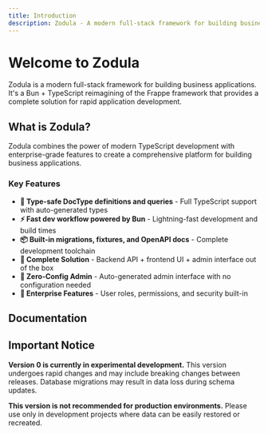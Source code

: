 ```yaml
---
title: Introduction
description: Zodula - A modern full-stack framework for building business applications
---
```


# Welcome to Zodula

Zodula is a modern full-stack framework for building business applications. It's a Bun + TypeScript reimagining of the Frappe framework that provides a complete solution for rapid application development.

## What is Zodula?

Zodula combines the power of modern TypeScript development with enterprise-grade features to create a comprehensive platform for building business applications.

### Key Features

- **🚀 Type-safe DocType definitions and queries** - Full TypeScript support with auto-generated types
- **⚡ Fast dev workflow powered by Bun** - Lightning-fast development and build times
- **📦 Built-in migrations, fixtures, and OpenAPI docs** - Complete development toolchain
- **🎯 Complete Solution** - Backend API + frontend UI + admin interface out of the box
- **🔧 Zero-Config Admin** - Auto-generated admin interface with no configuration needed
- **🏢 Enterprise Features** - User roles, permissions, and security built-in

## Documentation

<Cards>
  <Card 
    title="Getting Started" 
    description="Set up your first Zodula application and understand the core concepts"
    href="/docs/getting-started" 
  />
  <Card 
    title="DocTypes" 
    description="Learn about the core building blocks of Zodula applications"
    href="/docs/core/doctypes" 
  />
  <Card 
    title="Actions" 
    description="Create server-side logic and API endpoints"
    href="/docs/core/actions" 
  />
  <Card 
    title="Field Types" 
    description="Explore all available field types for your DocTypes"
    href="/docs/core/field-types" 
  />
  <Card 
    title="Examples" 
    description="Practical examples and common patterns"
    href="/docs/examples" 
  />
  <Card 
    title="API Reference" 
    description="Complete API documentation and OpenAPI specs"
    href="/docs/api-reference" 
  />
  <Card 
    title="CLI Commands" 
    description="Master the Nailgun CLI for development and deployment"
    href="/docs/cli/dev" 
  />
  <Card 
    title="Deployment" 
    description="Deploy your Zodula applications to production"
    href="/docs/deployment" 
  />
</Cards>

## Important Notice

**Version 0 is currently in experimental development.** This version undergoes rapid changes and may include breaking changes between releases. Database migrations may result in data loss during schema updates.

**This version is not recommended for production environments.** Please use only in development projects where data can be easily restored or recreated.
